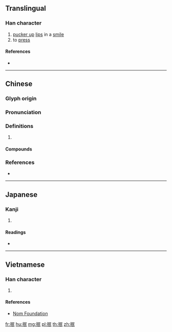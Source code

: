 ==Translingual==

===Han character===
{{Han char|rn=64|rad=手|as=05|sn=8|four=57047|canj=QRVP|ids=⿰扌民}}

# [[pucker up]] [[lips]] in a [[smile]]
# to [[press]]

====References====
* {{Han ref|kx=0424.100|dkj=11932|dj=0772.060|hdz=31859.030|uh=62BF|ud=25279|bh=A9D7|bd=43479}}

----

==Chinese==
{{zh-forms}}

===Glyph origin===
{{Han etym}}

===Pronunciation===
{{zh-pron
|m=mǐn
|c=man4,man5
|mn=bín
|mc=
|oc=y
|cat=
}}

===Definitions===
{{zh-hanzi}}

# {{rfdef|zh}}

====Compounds====
{{zh-der|一抿子|抿嘴|抿子|抿頭|抿髮|抿泣}}

===References===
* {{R:yue:Hanzi}}

----

==Japanese==

===Kanji===
{{ja-kanji|grade=|rs=手05}}

# {{defn|lang=ja|sort=手05}}

====Readings====
* {{ja-readings|on=[[びん]] (bin), [[みん]] (min)|kun=[[なでる]] (naderu)}}

----

==Vietnamese==

===Han character===
{{vi-hantu|mân|rs=手05}}

# {{defn|lang=vi|sort=手05}}

====References====
* [http://nomfoundation.org/common/nom_details.php?codepoint=62bf Nom Foundation]

[[fr:抿]]
[[hu:抿]]
[[mg:抿]]
[[pl:抿]]
[[th:抿]]
[[zh:抿]]